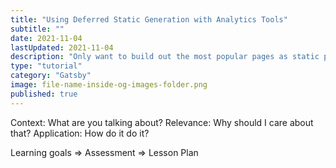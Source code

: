 ```yaml
---
title: "Using Deferred Static Generation with Analytics Tools"
subtitle: ""
date: 2021-11-04
lastUpdated: 2021-11-04
description: "Only want to build out the most popular pages as static pages? No problem, you can use your analytics tool to control the usage of Deferred Static Generation in Gatsby."
type: "tutorial"
category: "Gatsby"
image: file-name-inside-og-images-folder.png
published: true
---
```


Context: What are you talking about?
Relevance: Why should I care about that?
Application: How do it do it?

Learning goals => Assessment => Lesson Plan
